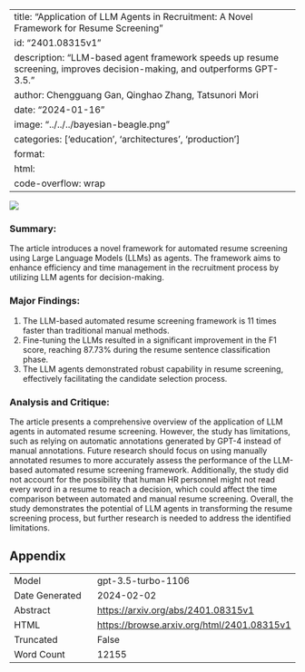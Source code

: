 
---
title: "Application of LLM Agents in Recruitment: A Novel Framework for Resume Screening"
id: "2401.08315v1"
description: "LLM-based agent framework speeds up resume screening, improves decision-making, and outperforms GPT-3.5."
author: Chengguang Gan, Qinghao Zhang, Tatsunori Mori
date: "2024-01-16"
image: "../../../bayesian-beagle.png"
categories: ['education', 'architectures', 'production']
format:
  html:
    code-overflow: wrap
---

![](None)

### **Summary:**
The article introduces a novel framework for automated resume screening using Large Language Models (LLMs) as agents. The framework aims to enhance efficiency and time management in the recruitment process by utilizing LLM agents for decision-making.

### **Major Findings:**
1. The LLM-based automated resume screening framework is 11 times faster than traditional manual methods.
2. Fine-tuning the LLMs resulted in a significant improvement in the F1 score, reaching 87.73% during the resume sentence classification phase.
3. The LLM agents demonstrated robust capability in resume screening, effectively facilitating the candidate selection process.

### **Analysis and Critique:**
The article presents a comprehensive overview of the application of LLM agents in automated resume screening. However, the study has limitations, such as relying on automatic annotations generated by GPT-4 instead of manual annotations. Future research should focus on using manually annotated resumes to more accurately assess the performance of the LLM-based automated resume screening framework. Additionally, the study did not account for the possibility that human HR personnel might not read every word in a resume to reach a decision, which could affect the time comparison between automated and manual resume screening. Overall, the study demonstrates the potential of LLM agents in transforming the resume screening process, but further research is needed to address the identified limitations.

## Appendix

|          |          |
|----------|----------|
| Model     | gpt-3.5-turbo-1106       |
| Date Generated     | 2024-02-02       |
| Abstract | [https://arxiv.org/abs/2401.08315v1](https://arxiv.org/abs/2401.08315v1)        |
| HTML     | [https://browse.arxiv.org/html/2401.08315v1](https://browse.arxiv.org/html/2401.08315v1)       |
| Truncated       | False       |
| Word Count       | 12155       |